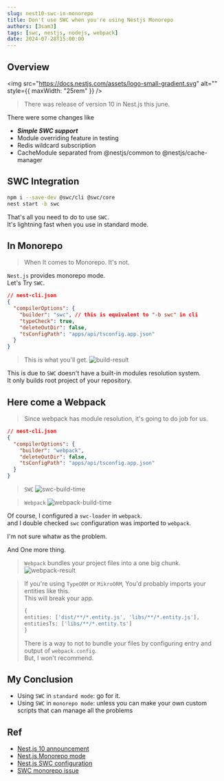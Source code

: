 ```yaml
---
slug: nest10-swc-in-monorepo
title: Don't use SWC when you're using Nestjs Monorepo
authors: [3sam3]
tags: [swc, nestjs, nodejs, webpack]
date: 2024-07-28T15:00:00
---
```



## Overview

<img
  src="https://docs.nestjs.com/assets/logo-small-gradient.svg"
  alt=""
  style={{ maxWidth: "25rem" }}
/>

> There was release of version 10 in Nest.js this june.

There were some changes like

- _**Simple SWC support**_
- Module overriding feature in testing
- Redis wildcard subscription
- CacheModule separated from @nestjs/common to @nestjs/cache-manager

<HighlightOrange text="But, We're only going to talk about SWC" />

## SWC Integration

```bash showLineNumbers
npm i --save-dev @swc/cli @swc/core
nest start -b swc
```
That's all you need to do to use `SWC`. \
It's lightning fast when you use in standard mode.

## In Monorepo

> When It comes to Monorepo. It's not.

`Nest.js` provides monorepo mode. \
Let's Try `SWC`.

```json {4} showLineNumbers
// nest-cli.json
{
  "compilerOptions": {
    "builder": "swc", // this is equivalent to "-b swc" in cli
    "typeCheck": true,
    "deleteOutDir": false,
    "tsConfigPath": "apps/api/tsconfig.app.json"
  }
}
```

> This is what you'll get.
> ![build-result](./swc-build-result.png)

This is due to `SWC` doesn't have a built-in modules resolution system. \
It only builds root project of your repository.

## Here come a Webpack

> Since webpack has module resolution, it's going to do job for us.

```json {4} showLineNumbers
// nest-cli.json
{
  "compilerOptions": {
    "builder": "webpack",
    "deleteOutDir": false,
    "tsConfigPath": "apps/api/tsconfig.app.json"
  }
}
```

> `SWC`
> ![swc-build-time](./swc-build-time.png)

> `Webpack`
> ![webpack-build-time](./webpack-build-time.png)

Of course, I configured a `swc-loader` in `webpack`.\
and I double checked `swc` configuration was imported to `webpack`.

I'm not sure whatw as the problem. <HighlightOrange text="but with webpack, swc performance goes down."/>

And One more thing.

> `Webpack` bundles your project files into a one big chunk.
> ![webpack-result](./webpack-result.png)

> If you're using `TypeORM` or `MikroORM`, You'd probably imports your entities like this. \
This will break your app.
>```ts {2,3} showLineNumbers
> {
> entities: ['dist/**/*.entity.js', 'libs/**/*.entity.js'],
> entitiesTs: ['libs/**/*.entity.ts']
> }
> ```
> There is a way to not to bundle your files by configuring entry and output of `webpack.config`. \
But, I won't recommend.



## My Conclusion

- Using `SWC` in `standard mode`: go for it.
- Using `SWC` in `monorepo mode`: <HighlightOrange text="Don't."/> unless you can make your own custom scripts that can manage all the problems

## Ref

- [Nest.js 10 announcement](https://trilon.io/blog/nestjs-10-is-now-available)
- [Nest.js Monorepo mode](https://docs.nestjs.com/cli/monorepo#monorepo-mode)
- [Nest.js SWC configuration](https://docs.nestjs.com/recipes/swc#cli-plugins-swc)
- [SWC monorepo issue](https://github.com/nestjs/nest/issues/12977)
